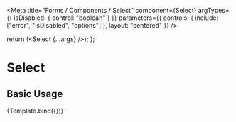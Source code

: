

<Meta
  title="Forms / Components / Select"
  component={Select}
  argTypes={{
    isDisabled: {
      control: "boolean"
    }
  }}
  parameters={{
    controls: {
      include: ["error", "isDisabled", "options"]
    },
    layout: "centered"
  }}
/>

  return (<Select {...args} />);
};

# Select

## Basic Usage

<Canvas>
  <Story name="Select" args={{ 
    error: false,
    isDisabled: false,
    options: [
      { label: "Option 1", value: "option-1" },
      { label: "Option 2", value: "option-2" }
    ]
  }}>
    {Template.bind({})}
  </Story>
</Canvas>
